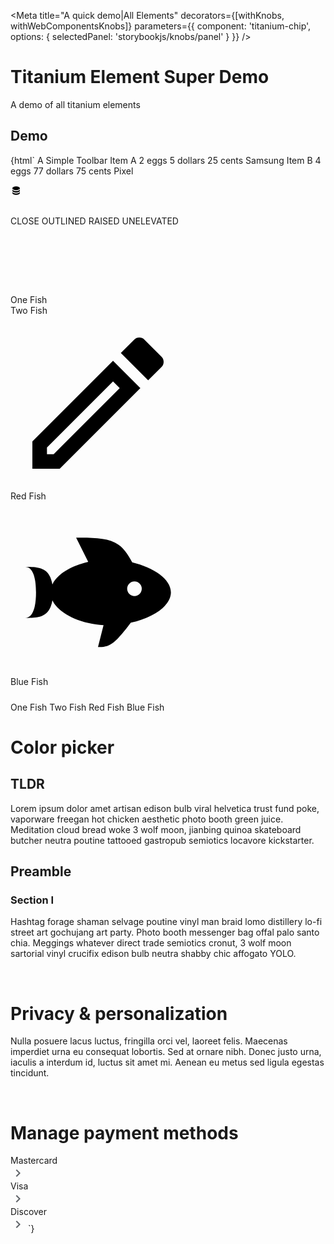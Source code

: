 


<Meta
  title="A quick demo|All Elements"
  decorators={[withKnobs, withWebComponentsKnobs]}
  parameters={{ component: 'titanium-chip', options: { selectedPanel: 'storybookjs/knobs/panel' } }}
/>

# Titanium Element Super Demo

A demo of all titanium elements

## Demo

<Preview withToolbar>
  <Story name="Demo">
    {html`
        <titanium-toolbar> <span main-title>A Simple Toolbar</span></titanium-toolbar>
        <titanium-header header="Titanium elements" subHeader="One stop shop for everything good" style="padding-top: 60px"></titanium-header>
        <titanium-data-table header="Data table">
          <titanium-search-input slot="search-button" ></titanium-search-input>
          <titanium-svg-button slot="filter-button"  path="M19 13h-6v6h-2v-6H5v-2h6V5h2v6h6v2z"></titanium-svg-button>
          <titanium-svg-button slot="table-actions" path="M19 13h-6v6h-2v-6H5v-2h6V5h2v6h6v2z"></titanium-svg-button>
          <titanium-chip label="Hello" closeable slot="filters"></titanium-chip>
          <titanium-chip label="World" closeable slot="filters"></titanium-chip>
          <titanium-chip label="Hello" closeable slot="filters"></titanium-chip>
          <titanium-chip label="World" closeable slot="filters"></titanium-chip>
          <titanium-chip label="Hello" closeable slot="filters"></titanium-chip>
          <titanium-chip label="World" closeable slot="filters"></titanium-chip>
          <titanium-data-table-header slot="table-headers" large columnName="Name" title="Name" sortBy="Name"></titanium-data-table-header>
          <titanium-data-table-header slot="table-headers" desktop title="Short Name" sortBy="SName"></titanium-data-table-header>
          <titanium-data-table-header slot="table-headers" no-sort desktop title="Type"></titanium-data-table-header>
          <titanium-data-table-header slot="table-headers" no-sort desktop center width="105px" title="Phone Number"></titanium-data-table-header>
          <titanium-data-table-header slot="table-headers" no-sort width="75px" right title="Locations"></titanium-data-table-header>
          <titanium-data-table-item slot="items">
            <row-item large>Item A</row-item>
            <row-item desktop>2 eggs</row-item>
            <row-item desktop>5 dollars</row-item>
            <row-item desktop width="105px" center>25 cents</row-item>
            <row-item width="75px" right>Samsung</row-item>
          </titanium-data-table-item>
          <titanium-data-table-item slot="items">
            <row-item large>Item B</row-item>
            <row-item desktop>4 eggs</row-item>
            <row-item desktop>77 dollars</row-item>
            <row-item desktop width="105px" center>75 cents</row-item>
            <row-item width="75px" right>Pixel</row-item>
          </titanium-data-table-item>
        </titanium-data-table>
        <p>
          <titanium-chip label="C Drive" closeable ></titanium-chip>
          <titanium-chip label="D Drive" closeable ></titanium-chip>
          <titanium-chip label="F Drive" closeable ></titanium-chip>
          <titanium-chip label="F Drive" closeable ></titanium-chip>
          <titanium-chip label="This Guy" src="https://mapi.leavitt.com/People(771130)/Default.Picture(size=35)" ></titanium-chip>
          <titanium-chip label="Main frame" closeable >
            <svg slot="chip-icon" style="width:18px;height:18px" viewBox="0 0 24 24">
              <path
                d="M12,3C7.58,3 4,4.79 4,7C4,9.21 7.58,11 12,11C16.42,11 20,9.21 20,7C20,4.79 16.42,3 12,3M4,9V12C4,14.21 7.58,16 12,16C16.42,16 20,14.21 20,12V9C20,11.21 16.42,13 12,13C7.58,13 4,11.21 4,9M4,14V17C4,19.21 7.58,21 12,21C16.42,21 20,19.21 20,17V14C20,16.21 16.42,18 12,18C7.58,18 4,16.21 4,14Z"
              />
            </svg>
          </titanium-chip>
        </p>
        <br />
        <titanium-button >CLOSE</titanium-button>
        <titanium-button outlined >OUTLINED</titanium-button>
        <titanium-button raised >RAISED</titanium-button>
        <titanium-button unelevated >UNELEVATED</titanium-button>
        <br />
        <br />
        <titanium-loading-indicator ></titanium-loading-indicator>
        <br />
        <br />
        <titanium-progress > </titanium-progress>
        <br />
        <br />
        <titanium-search-input ></titanium-search-input>
        <titanium-single-select
          style="max-width: 400px; margin: 24px 0;"
          itemlabelpath="FullName"
          hinttext="Search for a person or group to add them as a participant"
          placeholder="Add participants"
        >
        </titanium-single-select>
        <titanium-single-select
          style="max-width: 400px; margin: 24px 0;"
          shaped
          itemlabelpath="Shaped"
          hinttext="Search for a person or group to add them as a participant"
          placeholder="Shaped"
        >
        </titanium-single-select>
        <titanium-single-select
          style="max-width: 400px; margin: 24px 0;"
          filled
          itemlabelpath="Filled"
          hinttext="Search for a person or group to add them as a participant"
          placeholder="Filled"
        >
        </titanium-single-select>
        <titanium-svg-button  path="M20,11V13H8L13.5,18.5L12.08,19.92L4.16,12L12.08,4.08L13.5,5.5L8,11H20Z"></titanium-svg-button>
        <titanium-svg-button large  path="M5,20H19V18H5M19,9H15V3H9V9H5L12,16L19,9Z"></titanium-svg-button>
        <menu-container style="display: flex; flex-direction: column;width: 280px;margin: 24px 0;">
          <titanium-side-menu-item href="#" >One Fish</titanium-side-menu-item>
          <titanium-side-menu-item href="#">Two Fish</titanium-side-menu-item>
          <titanium-side-menu-item href="#" selected>
            <svg viewBox="0 0 24 24">
              <path d="M14.06 9.02l.92.92L5.92 19H5v-.92l9.06-9.06M17.66 3c-.25 0-.51.1-.7.29l-1.83 1.83 3.75 3.75 1.83-1.83c.39-.39.39-1.02 0-1.41l-2.34-2.34c-.2-.2-.45-.29-.71-.29zm-3.6 3.19L3 17.25V21h3.75L17.81 9.94l-3.75-3.75z" /></svg >
              <span>Red Fish</span>
          </titanium-side-menu-item>
          <titanium-side-menu-item href="#">
          <svg viewBox="0 0 24 24">
               <path d="M12,20L12.76,17C9.5,16.79 6.59,15.4 5.75,13.58C5.66,14.06 5.53,14.5 5.33,14.83C4.67,16 3.33,16 2,16C3.1,16 3.5,14.43 3.5,12.5C3.5,10.57 3.1,9 2,9C3.33,9 4.67,9 5.33,10.17C5.53,10.5 5.66,10.94 5.75,11.42C6.4,10 8.32,8.85 10.66,8.32L9,5C11,5 13,5 14.33,5.67C15.46,6.23 16.11,7.27 16.69,8.38C19.61,9.08 22,10.66 22,12.5C22,14.38 19.5,16 16.5,16.66C15.67,17.76 14.86,18.78 14.17,19.33C13.33,20 12.67,20 12,20M17,11A1,1 0 0,0 16,12A1,1 0 0,0 17,13A1,1 0 0,0 18,12A1,1 0 0,0 17,11Z"/></svg>
              <span>Blue Fish</span>
          </titanium-side-menu-item>
        </menu-container>
        <titanium-tab-control style="margin: 24px 0;">
          <titanium-tab-control-item> One Fish </titanium-tab-control-item>
          <titanium-tab-control-item> Two Fish </titanium-tab-control-item>
          <titanium-tab-control-item selected> Red Fish </titanium-tab-control-item>
          <titanium-tab-control-item> Blue Fish </titanium-tab-control-item>
        </titanium-tab-control>
        <titanium-card>
          <h1>Color picker</h1>
          <h2>TLDR</h2>
           <p>
          Lorem ipsum dolor amet artisan edison bulb viral helvetica trust fund poke, vaporware freegan hot chicken aesthetic photo booth green juice.
          Meditation cloud bread woke 3 wolf moon, jianbing quinoa skateboard butcher neutra poutine tattooed gastropub semiotics locavore kickstarter.
        </p>
        <h2>Preamble</h2>
        <h3>Section I</h3>
        <p>
          Hashtag forage shaman selvage poutine vinyl man braid lomo distillery lo-fi street art gochujang art party. Photo booth messenger bag offal palo santo
          chia. Meggings whatever direct trade semiotics cronut, 3 wolf moon sartorial vinyl crucifix edison bulb neutra shabby chic affogato YOLO.
        </p>
        </titanium-card>
        <br />
        <titanium-single-action-card buttonTitle="Manage your data & personalization">
          <h1>Privacy & personalization</h1>
          <p>
            Nulla posuere lacus luctus, fringilla orci vel, laoreet felis. Maecenas imperdiet urna eu consequat lobortis. Sed at ornare nibh. Donec justo urna,
            iaculis a interdum id, luctus sit amet mi. Aenean eu metus sed ligula egestas tincidunt.
          </p>
        </titanium-single-action-card>
        <br />
        <titanium-single-action-card  buttonTitle="Manage your data & personalization">
          <h1>Manage payment methods</h1>
          <titanium-card-list-item  title="Mastercard">
            <div>Mastercard</div>
            <div spacer></div>
            <svg viewBox="0 0 24 24" style="height: 24px; width: 24px; flex-shrink: 0;fill: #5f6368"">
              <path d="M10 6L8.59 7.41 13.17 12l-4.58 4.59L10 18l6-6z" />
            </svg>
          </titanium-card-list-item>
          <titanium-card-list-item  title="Visa">
            <div>Visa</div>
            <div spacer></div>
            <svg viewBox="0 0 24 24" style="height: 24px; width: 24px; flex-shrink: 0;fill: #5f6368"">
              <path d="M10 6L8.59 7.41 13.17 12l-4.58 4.59L10 18l6-6z" />
            </svg>
          </titanium-card-list-item>
          <titanium-card-list-item  title="Discover">
            <div>Discover</div>
            <div spacer></div>
            <svg viewBox="0 0 24 24" style="height: 24px; width: 24px; flex-shrink: 0; fill: #5f6368">
              <path d="M10 6L8.59 7.41 13.17 12l-4.58 4.59L10 18l6-6z" />
            </svg>
          </titanium-card-list-item>
        </titanium-single-action-card>
        <titanium-error-page></titanium-error-page>
        <titanium-access-denied-page></titanium-access-denied-page>
    `}
  </Story>
</Preview>

